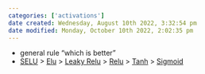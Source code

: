 ```yaml
---
categories: ['activations']
date created: Wednesday, August 10th 2022, 3:32:54 pm
date modified: Monday, October 10th 2022, 2:02:35 pm
---
```

- general rule "which is better"
- [SELU](SELU.qmd) > [Elu](Elu.qmd) > [Leaky Relu](Leaky%20Relu.qmd) > [Relu](Relu.qmd) > [Tanh](Tanh.qmd) > [Sigmoid](Sigmoid.qmd)



